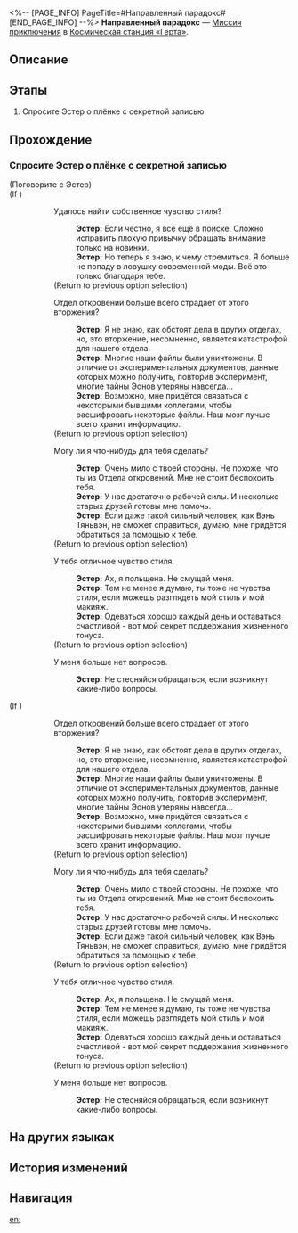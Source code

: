 <%-- [PAGE_INFO]
PageTitle=#Направленный парадокс#
[END_PAGE_INFO] --%>
{{Дополнить|Диалоги.}}
{{Миссия Инфобокс
|id              = 2000112
|Название        = 
|Изображение     = Миссия Направленный парадокс.png
|Тип             = Миссия приключения
|Событие         = 
|Глава           = 
|Условия         = 
* Завершена [[Миссия приключения]] «[[У людей есть чувства I]]»
* Завершена [[Миссия Освоения]] «[[Мы не умеем прощаться]]»
* Достигните [[Уровень Освоения|Уровня Освоения]] 18
|Персонажи       = Первопроходец; Эстер
|СтартЛокация    = [[Космическая станция «Герта»]] — [[Главная контрольная зона]]
|Мир             = Космическая станция «Герта»
|Предыдущая      = У людей есть чувства I
|Следующая       = ???
|Награды         = Опыт Освоения*100; Звёздный нефрит*30; Журнал приключений*3; Гертариумы*50; Кредиты*5 000
}}
'''Направленный парадокс''' — [[Миссия приключения]] в [[Космическая станция «Герта»]].

==Описание==
{{Описание|Эстер из Отдела откровений просит вас помочь ей отыскать видеозапись, на которой записан сценарий жизни другой сотрудницы Шейлы. Ганн пытается помешать вам, но вы всё равно узнаёте правду.<br />Оказывается, Ганн и Шейла были парой. Шейла, которая сейчас работает в отделе, - это андроид, созданный Ганном в память об утраченной возлюбленной.}}

==Этапы==
# Спросите Эстер о плёнке с секретной записью

==Прохождение==
{{Дополнить}}
{{Диалог Конец}}

===Спросите Эстер о плёнке с секретной записью===
{{Описание миссии|тип=Миссия приключения|локация=Главная контрольная зона|Старая Эстер разрешила вам забрать плёнки с секретной записью. Почему именно вам?<br />Потому что эта сотрудница Отдела откровений верит, что тайны сами выбирают себе свидетелей.}}
{{Диалог Начало}}


;(Поговорите с Эстер)
;(If {{cx}}<!--SubMission Finish: 300030105-->)
::{{Диалог|Разговор}} Удалось найти собственное чувство стиля?
:::'''Эстер:''' Если честно, я всё ещё в поиске. Сложно исправить плохую привычку обращать внимание только на новинки.
:::'''Эстер:''' Но теперь я знаю, к чему стремиться. Я больше не попаду в ловушку современной моды. Всё это только благодаря тебе.
::;(Return to previous option selection)
::{{Диалог|Разговор}} Отдел откровений больше всего страдает от этого вторжения?
:::'''Эстер:''' Я не знаю, как обстоят дела в других отделах, но, это вторжение, несомненно, является катастрофой для нашего отдела.
:::'''Эстер:''' Многие наши файлы были уничтожены. В отличие от экспериментальных документов, данные которых можно получить, повторив эксперимент, многие тайны Эонов утеряны навсегда...
:::'''Эстер:''' Возможно, мне придётся связаться с некоторыми бывшими коллегами, чтобы расшифровать некоторые файлы. Наш мозг лучше всего хранит информацию.
::;(Return to previous option selection)
::{{Диалог|Разговор}} Могу ли я что-нибудь для тебя сделать?
:::'''Эстер:''' Очень мило с твоей стороны. Не похоже, что ты из Отдела откровений. Мне не стоит беспокоить тебя.
:::'''Эстер:''' У нас достаточно рабочей силы. И несколько старых друзей готовы мне помочь.
:::'''Эстер:''' Если даже такой сильный человек, как Вэнь Тяньвэн, не сможет справиться, думаю, мне придётся обратиться за помощью к тебе.
::;(Return to previous option selection)
::{{Диалог|Разговор}} У тебя отличное чувство стиля.
:::'''Эстер:''' Ах, я польщена. Не смущай меня.
:::'''Эстер:''' Тем не менее я думаю, ты тоже не {{MC|ж=лишена|м=лишён}} чувства стиля, если можешь разглядеть мой стиль и мой макияж.
:::'''Эстер:''' Одеваться хорошо каждый день и оставаться счастливой - вот мой секрет поддержания жизненного тонуса.
::;(Return to previous option selection)
::{{Диалог|Выход}} У меня больше нет вопросов.
:::'''Эстер:''' Не стесняйся обращаться, если возникнут какие-либо вопросы.
;(If {{cx}}<!--SubMission not Finish: 300030105-->)
::{{Диалог|Разговор}} Отдел откровений больше всего страдает от этого вторжения?
:::'''Эстер:''' Я не знаю, как обстоят дела в других отделах, но, это вторжение, несомненно, является катастрофой для нашего отдела.
:::'''Эстер:''' Многие наши файлы были уничтожены. В отличие от экспериментальных документов, данные которых можно получить, повторив эксперимент, многие тайны Эонов утеряны навсегда...
:::'''Эстер:''' Возможно, мне придётся связаться с некоторыми бывшими коллегами, чтобы расшифровать некоторые файлы. Наш мозг лучше всего хранит информацию.
::;(Return to previous option selection)
::{{Диалог|Разговор}} Могу ли я что-нибудь для тебя сделать?
:::'''Эстер:''' Очень мило с твоей стороны. Не похоже, что ты из Отдела откровений. Мне не стоит беспокоить тебя.
:::'''Эстер:''' У нас достаточно рабочей силы. И несколько старых друзей готовы мне помочь.
:::'''Эстер:''' Если даже такой сильный человек, как Вэнь Тяньвэн, не сможет справиться, думаю, мне придётся обратиться за помощью к тебе.
::;(Return to previous option selection)
::{{Диалог|Разговор}} У тебя отличное чувство стиля.
:::'''Эстер:''' Ах, я польщена. Не смущай меня.
:::'''Эстер:''' Тем не менее я думаю, ты тоже не {{MC|ж=лишена|м=лишён}} чувства стиля, если можешь разглядеть мой стиль и мой макияж.
:::'''Эстер:''' Одеваться хорошо каждый день и оставаться счастливой - вот мой секрет поддержания жизненного тонуса.
::;(Return to previous option selection)
::{{Диалог|Выход}} У меня больше нет вопросов.
:::'''Эстер:''' Не стесняйся обращаться, если возникнут какие-либо вопросы.
{{Диалог Конец}}

==На других языках==
{{На других языках
|en   = Guide Paradox
|zhs  = 向导佯谬
|zht  = 嚮導佯謬
|ja   = ミスガイド
|ko   = 역설의 길잡이
|es   = La paradoja de la guía
|fr   = Une guide paradoxale
|ru   = Направленный парадокс
|th   = แนวทางสู่ความขัดแย้ง
|vi   = Nghịch Lý Hướng Dẫn
|de   = Führungs-Paradoxon
|id   = Paradoks Pemandu
|pt   = Paradoxo Guia
}}

==История изменений==
{{История изменений|3.5}}

==Навигация==
{{Миссия приключения Навбокс|Глава }}

[[en:]]
